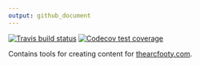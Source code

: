```yaml
---
output: github_document
---
```


  <!-- badges: start -->
  
  [![Travis build status](https://travis-ci.org/MattCowgill/thearcfooty.svg?branch=master)](https://travis-ci.org/MattCowgill/thearcfooty)
  [![Codecov test coverage](https://codecov.io/gh/MattCowgill/thearcfooty/branch/master/graph/badge.svg)](https://codecov.io/gh/MattCowgill/thearcfooty?branch=master)
  <!-- badges: end -->

<!-- README.md is generated from README.Rmd. Please edit that file -->

Contains tools for creating content for [thearcfooty.com](thearcfooty.com).
